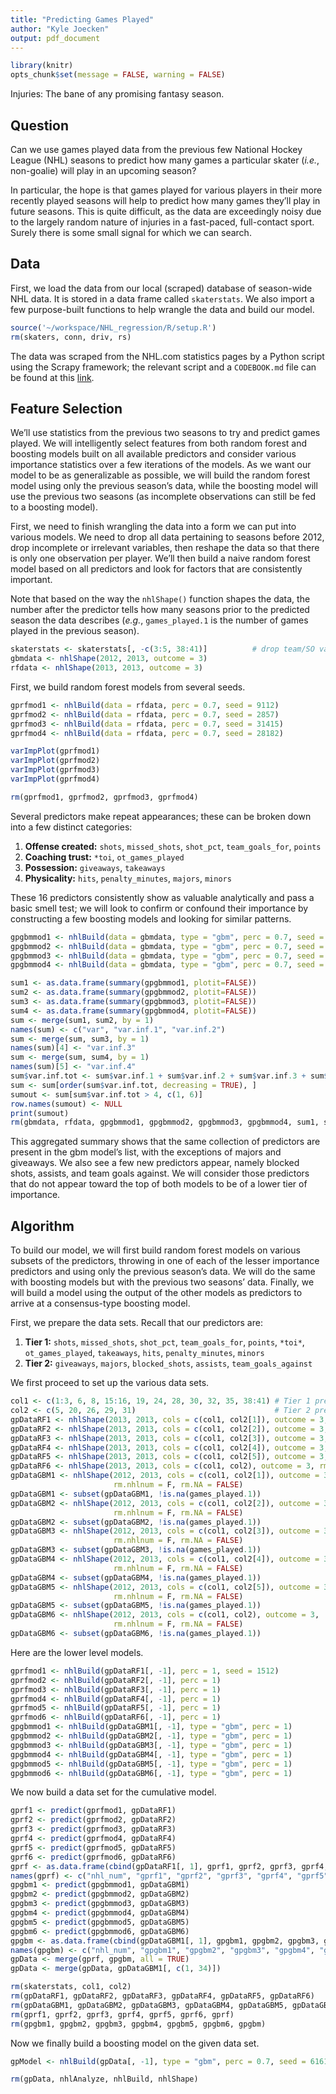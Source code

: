```yaml
---
title: "Predicting Games Played"
author: "Kyle Joecken"
output: pdf_document
---
```


```r
library(knitr)
opts_chunk$set(message = FALSE, warning = FALSE)
```

Injuries: The bane of any promising fantasy season.

## Question

Can we use games played data from the previous few National Hockey League (NHL)
seasons to predict how many games a particular skater (*i.e.*, non-goalie) will
play in an upcoming season?

In particular, the hope is that games played for various players in their more
recently played seasons will help to predict how many games they'll play in
future seasons.  This is quite difficult, as the data are exceedingly noisy due
to the largely random nature of injuries in a fast-paced, full-contact sport.
Surely there is some small signal for which we can search.

## Data

First, we load the data from our local (scraped) database of season-wide NHL
data.  It is stored in a data frame called `skaterstats`.  We also import a few
purpose-built functions to help wrangle the data and build our model.

```r
source('~/workspace/NHL_regression/R/setup.R')
rm(skaters, conn, driv, rs)
```

The data was scraped from the NHL.com statistics pages by a Python script using
the Scrapy framework; the relevant script and a `CODEBOOK.md` file can be found
at this [link](https://github.com/kielejocain/NHL_sql).

## Feature Selection

We'll use statistics from the previous two seasons to try and predict games played.
We will intelligently select features from both random forest and boosting models
built on all available predictors and consider various importance statistics
over a few iterations of the models.  As we want our model to be as generalizable
as possible, we will build the random forest model using only the previous
season's data, while the boosting model will use the previous two seasons (as
incomplete observations can still be fed to a boosting model).

First, we need to finish wrangling the data into a form we can put into various
models.  We need to drop all data pertaining to seasons before 2012, drop incomplete
or irrelevant variables, then reshape the data so that there is only one observation
per player.  We'll then build a naive random forest model based on all predictors
and look for factors that are consistently important.

Note that based on the way the `nhlShape()` function shapes the data, the number
after the predictor tells how many seasons prior to the predicted season the
data describes (*e.g.*, `games_played.1` is the number of games played in the
previous season).

```r
skaterstats <- skaterstats[, -c(3:5, 38:41)]          # drop team/SO variables
gbmdata <- nhlShape(2012, 2013, outcome = 3)
rfdata <- nhlShape(2013, 2013, outcome = 3)
```

First, we build random forest models from several seeds.

```r
gprfmod1 <- nhlBuild(data = rfdata, perc = 0.7, seed = 9112)
gprfmod2 <- nhlBuild(data = rfdata, perc = 0.7, seed = 2857)
gprfmod3 <- nhlBuild(data = rfdata, perc = 0.7, seed = 31415)
gprfmod4 <- nhlBuild(data = rfdata, perc = 0.7, seed = 28182)
```

```r
varImpPlot(gprfmod1)
varImpPlot(gprfmod2)
varImpPlot(gprfmod3)
varImpPlot(gprfmod4)
```

```r
rm(gprfmod1, gprfmod2, gprfmod3, gprfmod4)
```

Several predictors make repeat appearances; these can be broken down into a few
distinct categories:

1. **Offense created:** `shots`, `missed_shots`, `shot_pct`, `team_goals_for`, `points`
2. **Coaching trust:** `*toi`, `ot_games_played`
3. **Possession:** `giveaways`, `takeaways`
4. **Physicality:** `hits`, `penalty_minutes`, `majors`, `minors`

These 16 predictors consistently show as valuable analytically and pass a
basic smell test; we will look to confirm or confound their importance by 
constructing a few boosting models and looking for similar patterns.

```r
gpgbmmod1 <- nhlBuild(data = gbmdata, type = "gbm", perc = 0.7, seed = 9112)
gpgbmmod2 <- nhlBuild(data = gbmdata, type = "gbm", perc = 0.7, seed = 2857)
gpgbmmod3 <- nhlBuild(data = gbmdata, type = "gbm", perc = 0.7, seed = 31415)
gpgbmmod4 <- nhlBuild(data = gbmdata, type = "gbm", perc = 0.7, seed = 28182)
```

```r
sum1 <- as.data.frame(summary(gpgbmmod1, plotit=FALSE))
sum2 <- as.data.frame(summary(gpgbmmod2, plotit=FALSE))
sum3 <- as.data.frame(summary(gpgbmmod3, plotit=FALSE))
sum4 <- as.data.frame(summary(gpgbmmod4, plotit=FALSE))
sum <- merge(sum1, sum2, by = 1)
names(sum) <- c("var", "var.inf.1", "var.inf.2")
sum <- merge(sum, sum3, by = 1)
names(sum)[4] <- "var.inf.3"
sum <- merge(sum, sum4, by = 1)
names(sum)[5] <- "var.inf.4"
sum$var.inf.tot <- sum$var.inf.1 + sum$var.inf.2 + sum$var.inf.3 + sum$var.inf.4
sum <- sum[order(sum$var.inf.tot, decreasing = TRUE), ]
sumout <- sum[sum$var.inf.tot > 4, c(1, 6)]
row.names(sumout) <- NULL
print(sumout)
rm(gbmdata, rfdata, gpgbmmod1, gpgbmmod2, gpgbmmod3, gpgbmmod4, sum1, sum2, sum3, sum4, sum, sumout)
```

This aggregated summary shows that the same collection of predictors are present
in the gbm model's list, with the exceptions of majors and giveaways.  We also 
see a few new predictors appear, namely blocked shots, assists, and team goals
against.  We will consider those predictors that do not appear toward the top
of both models to be of a lower tier of importance.

## Algorithm

To build our model, we will first build random forest models on various subsets
of the predictors, throwing in one of each of the lesser importance predictors
and using only the previous season's data.  We will do the same with boosting
models but with the previous two seasons' data.  Finally, we will build a model
using the output of the other models as predictors to arrive at a consensus-type
boosting model.

First, we prepare the data sets.  Recall that our predictors are:

1. **Tier 1:** `shots`, `missed_shots`, `shot_pct`, `team_goals_for`, `points`,
`*toi*`, `ot_games_played`, `takeaways`, `hits`, `penalty_minutes`, `minors`
2. **Tier 2:** `giveaways`, `majors`, `blocked_shots`, `assists`, `team_goals_against`

We first proceed to set up the various data sets.

```r
col1 <- c(1:3, 6, 8, 15:16, 19, 24, 28, 30, 32, 35, 38:41) # Tier 1 predictors
col2 <- c(5, 20, 26, 29, 31)                               # Tier 2 predictors
gpDataRF1 <- nhlShape(2013, 2013, cols = c(col1, col2[1]), outcome = 3, rm.nhlnum = F)
gpDataRF2 <- nhlShape(2013, 2013, cols = c(col1, col2[2]), outcome = 3, rm.nhlnum = F)
gpDataRF3 <- nhlShape(2013, 2013, cols = c(col1, col2[3]), outcome = 3, rm.nhlnum = F)
gpDataRF4 <- nhlShape(2013, 2013, cols = c(col1, col2[4]), outcome = 3, rm.nhlnum = F)
gpDataRF5 <- nhlShape(2013, 2013, cols = c(col1, col2[5]), outcome = 3, rm.nhlnum = F)
gpDataRF6 <- nhlShape(2013, 2013, cols = c(col1, col2), outcome = 3, rm.nhlnum = F)
gpDataGBM1 <- nhlShape(2012, 2013, cols = c(col1, col2[1]), outcome = 3,
                       rm.nhlnum = F, rm.NA = FALSE)
gpDataGBM1 <- subset(gpDataGBM1, !is.na(games_played.1))
gpDataGBM2 <- nhlShape(2012, 2013, cols = c(col1, col2[2]), outcome = 3,
                       rm.nhlnum = F, rm.NA = FALSE)
gpDataGBM2 <- subset(gpDataGBM2, !is.na(games_played.1))
gpDataGBM3 <- nhlShape(2012, 2013, cols = c(col1, col2[3]), outcome = 3,
                       rm.nhlnum = F, rm.NA = FALSE)
gpDataGBM3 <- subset(gpDataGBM3, !is.na(games_played.1))
gpDataGBM4 <- nhlShape(2012, 2013, cols = c(col1, col2[4]), outcome = 3,
                       rm.nhlnum = F, rm.NA = FALSE)
gpDataGBM4 <- subset(gpDataGBM4, !is.na(games_played.1))
gpDataGBM5 <- nhlShape(2012, 2013, cols = c(col1, col2[5]), outcome = 3,
                       rm.nhlnum = F, rm.NA = FALSE)
gpDataGBM5 <- subset(gpDataGBM5, !is.na(games_played.1))
gpDataGBM6 <- nhlShape(2012, 2013, cols = c(col1, col2), outcome = 3,
                       rm.nhlnum = F, rm.NA = FALSE)
gpDataGBM6 <- subset(gpDataGBM6, !is.na(games_played.1))
```

Here are the lower level models.

```r
gprfmod1 <- nhlBuild(gpDataRF1[, -1], perc = 1, seed = 1512)
gprfmod2 <- nhlBuild(gpDataRF2[, -1], perc = 1)
gprfmod3 <- nhlBuild(gpDataRF3[, -1], perc = 1)
gprfmod4 <- nhlBuild(gpDataRF4[, -1], perc = 1)
gprfmod5 <- nhlBuild(gpDataRF5[, -1], perc = 1)
gprfmod6 <- nhlBuild(gpDataRF6[, -1], perc = 1)
gpgbmmod1 <- nhlBuild(gpDataGBM1[, -1], type = "gbm", perc = 1)
gpgbmmod2 <- nhlBuild(gpDataGBM2[, -1], type = "gbm", perc = 1)
gpgbmmod3 <- nhlBuild(gpDataGBM3[, -1], type = "gbm", perc = 1)
gpgbmmod4 <- nhlBuild(gpDataGBM4[, -1], type = "gbm", perc = 1)
gpgbmmod5 <- nhlBuild(gpDataGBM5[, -1], type = "gbm", perc = 1)
gpgbmmod6 <- nhlBuild(gpDataGBM6[, -1], type = "gbm", perc = 1)
```

We now build a data set for the cumulative model.

```r
gprf1 <- predict(gprfmod1, gpDataRF1)
gprf2 <- predict(gprfmod2, gpDataRF2)
gprf3 <- predict(gprfmod3, gpDataRF3)
gprf4 <- predict(gprfmod4, gpDataRF4)
gprf5 <- predict(gprfmod5, gpDataRF5)
gprf6 <- predict(gprfmod6, gpDataRF6)
gprf <- as.data.frame(cbind(gpDataRF1[, 1], gprf1, gprf2, gprf3, gprf4, gprf5, gprf6))
names(gprf) <- c("nhl_num", "gprf1", "gprf2", "gprf3", "gprf4", "gprf5", "gprf6")
gpgbm1 <- predict(gpgbmmod1, gpDataGBM1)
gpgbm2 <- predict(gpgbmmod2, gpDataGBM2)
gpgbm3 <- predict(gpgbmmod3, gpDataGBM3)
gpgbm4 <- predict(gpgbmmod4, gpDataGBM4)
gpgbm5 <- predict(gpgbmmod5, gpDataGBM5)
gpgbm6 <- predict(gpgbmmod6, gpDataGBM6)
gpgbm <- as.data.frame(cbind(gpDataGBM1[, 1], gpgbm1, gpgbm2, gpgbm3, gpgbm4, gpgbm5, gpgbm6))
names(gpgbm) <- c("nhl_num", "gpgbm1", "gpgbm2", "gpgbm3", "gpgbm4", "gpgbm5", "gpgbm6")
gpData <- merge(gprf, gpgbm, all = TRUE)
gpData <- merge(gpData, gpDataGBM1[, c(1, 34)])
```

```r
rm(skaterstats, col1, col2)
rm(gpDataRF1, gpDataRF2, gpDataRF3, gpDataRF4, gpDataRF5, gpDataRF6)
rm(gpDataGBM1, gpDataGBM2, gpDataGBM3, gpDataGBM4, gpDataGBM5, gpDataGBM6)
rm(gprf1, gprf2, gprf3, gprf4, gprf5, gprf6, gprf)
rm(gpgbm1, gpgbm2, gpgbm3, gpgbm4, gpgbm5, gpgbm6, gpgbm)
```

Now we finally build a boosting model on the given data set.

```r
gpModel <- nhlBuild(gpData[, -1], type = "gbm", perc = 0.7, seed = 61616)
```

```r
rm(gpData, nhlAnalyze, nhlBuild, nhlShape)
```
